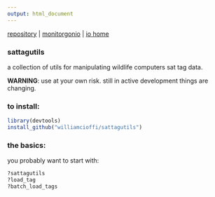 ```yaml
---
output: html_document
---
```


[repository](https://github.com/williamcioffi/sattagutils) | [monitorgonio](https://williamcioffi.github.io/monitorgonio) |  [io home](https://williamcioffi.github.io)

### sattagutils
a collection of utils for manipulating wildlife computers sat tag data.

**WARNING**: use at your own risk. still in active development things are changing.

### to install:
```r
library(devtools)
install_github("williamcioffi/sattagutils")
```
### the basics:
you probably want to start with:
```r
?sattagutils
?load_tag
?batch_load_tags
```

